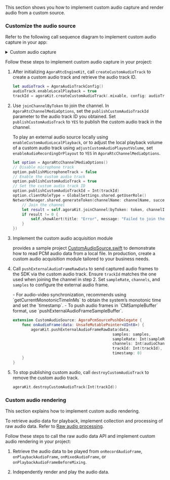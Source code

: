 <PlatformWrapper platform="macos">

This section shows you how to implement custom audio capture and render audio from a custom source.

### Customize the audio source

Refer to the following call sequence diagram to implement custom audio capture in your app:

<details>
<summary>Custom audio capture</summary>

![Custom audio capture](/images/video-sdk/custom-audio-capture-with-custom-track.svg)
</details>

Follow these steps to implement custom audio capture in your project:

1. After initializing `AgoraRtcEngineKit`, call `createCustomAudioTrack` to create a custom audio track and retrieve the audio track ID.

    ```swift
    let audioTrack = AgoraAudioTrackConfig()
    audioTrack.enableLocalPlayback = true
    trackId = agoraKit.createCustomAudioTrack(.mixable, config: audioTrack)
    ```

1. Use `joinChannelByToken` to join the channel. In `AgoraRtcChannelMediaOptions`, set the `publishCustomAudioTrackId` parameter to the audio track ID you obtained. Set `publishCustomAudioTrack` to `YES` to publish the custom audio track in the channel.

    <Admonition type="caution" title="Caution"> To play an external audio source locally using `enableCustomAudioLocalPlayback`, or to adjust the local playback volume of a custom audio track using `adjustCustomAudioPlayoutVolume`, set `enableAudioRecordingOrPlayout` to `YES` in `AgoraRtcChannelMediaOptions`. </Admonition>

    ```swift
    let option = AgoraRtcChannelMediaOptions()
    // Disable microphone track
    option.publishMicrophoneTrack = false
    // Enable the custom audio track
    option.publishCustomAudioTrack = true
    // Set the custom audio track ID
    option.publishCustomAudioTrackId = Int(trackId)
    option.clientRoleType = GlobalSettings.shared.getUserRole()
    NetworkManager.shared.generateToken(channelName: channelName, success: { token in
        // Join the channel
        let result = self.agoraKit.joinChannel(byToken: token, channelId: channelName, uid: 0, mediaOptions: option)
        if result != 0 {
            self.showAlert(title: "Error", message: "Failed to join the channel: \(result). Check your parameters.")
        }
    })
    ```

3. Implement the custom audio acquisition module

    <Vg k="COMPANY"/> provides a sample project [CustomAudioSource.swift](https://github.com/AgoraIO/API-Examples/tree/main/macOS/APIExample/Examples/Advanced/CustomAudioSource) to demonstrate how to read PCM audio data from a local file. In production, create a custom audio acquisition module tailored to your business needs.

4. Call `pushExternalAudioFrameRawData` to send captured audio frames to the SDK via the custom audio track. Ensure `trackId` matches the one used when joining the channel in step 2. Set `sampleRate`, `channels`, and `samples` to configure the external audio frame.

    <Admonition type="info" title="Information"> 
    - For audio-video synchronization, <Vg k="COMPANY"/> recommends using `getCurrentMonotonicTimeInMs` to obtain the system’s monotonic time and set the `timestamp`. 
    - To push audio frames in `CMSampleBuffer` format, use `pushExternalAudioFrameSampleBuffer`.
    </Admonition>

    ```swift
    extension CustomAudioSource: AgoraPcmSourcePushDelegate {
        func onAudioFrame(data: UnsafeMutablePointer<UInt8>) {
            agoraKit.pushExternalAudioFrameRawData(data,
                                                samples: samples,
                                                sampleRate: Int(sampleRate),
                                                channels: Int(audioChannel),
                                                trackId: Int(trackId),
                                                timestamp: 0)
        }
    }
    ```

5. To stop publishing custom audio, call `destroyCustomAudioTrack` to remove the custom audio track.

   ```swift
   agoraKit.destroyCustomAudioTrack(Int(trackId))
   ```
   
### Custom audio rendering

This section explains how to implement custom audio rendering.

To retrieve audio data for playback, implement collection and processing of raw audio data. Refer to [Raw audio processing](./advanced-features/stream-raw-audio).

Follow these steps to call the raw audio data API and implement custom audio rendering in your project:

1. Retrieve the audio data to be played from `onRecordAudioFrame`, `onPlaybackAudioFrame`, `onMixedAudioFrame`, or `onPlaybackAudioFrameBeforeMixing`.

2. Independently render and play the audio data.

</PlatformWrapper>
